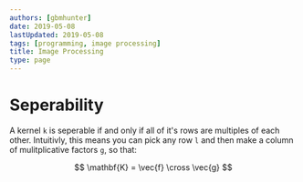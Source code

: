 ```yaml
---
authors: [gbmhunter]
date: 2019-05-08
lastUpdated: 2019-05-08
tags: [programming, image processing]
title: Image Processing
type: page
---
```


<WarningIsNotes />

# Seperability

A kernel `k` is seperable if and only if all of it's rows are multiples of each other. Intuitivly, this means you can pick any row `l` and then make a column of mulitplicative factors `g`, so that:

$$ \mathbf{K} = \vec{f} \cross \vec{g} $$
